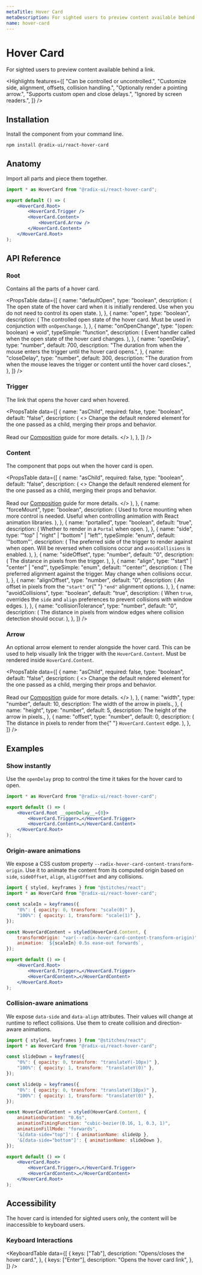```yaml
---
metaTitle: Hover Card
metaDescription: For sighted users to preview content available behind a link.
name: hover-card
---
```


# Hover Card

<Description>
	For sighted users to preview content available behind a link.
</Description>

<Highlights
	features={[
		"Can be controlled or uncontrolled.",
		"Customize side, alignment, offsets, collision handling.",
		"Optionally render a pointing arrow.",
		"Supports custom open and close delays.",
		"Ignored by screen readers.",
	]}
/>

## Installation

Install the component from your command line.

```bash
npm install @radix-ui/react-hover-card
```

## Anatomy

Import all parts and piece them together.

```jsx
import * as HoverCard from "@radix-ui/react-hover-card";

export default () => (
	<HoverCard.Root>
		<HoverCard.Trigger />
		<HoverCard.Content>
			<HoverCard.Arrow />
		</HoverCard.Content>
	</HoverCard.Root>
);
```

## API Reference

### Root

Contains all the parts of a hover card.

<PropsTable
	data={[
		{
			name: "defaultOpen",
			type: "boolean",
			description: (
				<span>
					The open state of the hover card when it is initially rendered. Use
					when you do not need to control its open state.
				</span>
			),
		},
		{
			name: "open",
			type: "boolean",
			description: (
				<span>
					The controlled open state of the hover card. Must be used in
					conjunction with <Code>onOpenChange</Code>.
				</span>
			),
		},
		{
			name: "onOpenChange",
			type: "(open: boolean) => void",
			typeSimple: "function",
			description: (
				<span>
					Event handler called when the open state of the hover card changes.
				</span>
			),
		},
		{
			name: "openDelay",
			type: "number",
			default: 700,
			description:
				"The duration from when the mouse enters the trigger until the hover card opens.",
		},
		{
			name: "closeDelay",
			type: "number",
			default: 300,
			description:
				"The duration from when the mouse leaves the trigger or content until the hover card closes.",
		},
	]}
/>

### Trigger

The link that opens the hover card when hovered.

<PropsTable
	data={[
		{
			name: "asChild",
			required: false,
			type: "boolean",
			default: "false",
			description: (
				<>
					Change the default rendered element for the one passed as a child,
					merging their props and behavior.
					<br />
					<br />
					Read our <a href="../guides/composition">Composition</a> guide for
					more details.
				</>
			),
		},
	]}
/>

### Content

The component that pops out when the hover card is open.

<PropsTable
	data={[
		{
			name: "asChild",
			required: false,
			type: "boolean",
			default: "false",
			description: (
				<>
					Change the default rendered element for the one passed as a child,
					merging their props and behavior.
					<br />
					<br />
					Read our <a href="../guides/composition">Composition</a> guide for
					more details.
				</>
			),
		},
		{
			name: "forceMount",
			type: "boolean",
			description: (
				<span>
					Used to force mounting when more control is needed. Useful when
					controlling animation with React animation libraries.
				</span>
			),
		},
		{
			name: "portalled",
			type: "boolean",
			default: "true",
			description: (
				<span>
					Whether to render in a <Code>Portal</Code> when open.
				</span>
			),
		},
		{
			name: "side",
			type: '"top" | "right" | "bottom" | "left"',
			typeSimple: "enum",
			default: '"bottom"',
			description: (
				<span>
					The preferred side of the trigger to render against when open. Will be
					reversed when collisions occur and <Code>avoidCollisions</Code> is
					enabled.
				</span>
			),
		},
		{
			name: "sideOffset",
			type: "number",
			default: "0",
			description: (
				<span>
					<span>The distance in pixels from the trigger.</span>
				</span>
			),
		},
		{
			name: "align",
			type: '"start" | "center" | "end"',
			typeSimple: "enum",
			default: '"center"',
			description: (
				<span>
					The preferred alignment against the trigger. May change when
					collisions occur.
				</span>
			),
		},
		{
			name: "alignOffset",
			type: "number",
			default: "0",
			description: (
				<span>
					An offset in pixels from the <Code>"start"</Code> or{" "}
					<Code>"end"</Code> alignment options.
				</span>
			),
		},
		{
			name: "avoidCollisions",
			type: "boolean",
			default: "true",
			description: (
				<span>
					When <Code>true</Code>, overrides the <Code>side</Code> and
					<Code>align</Code> preferences to prevent collisions with window
					edges.
				</span>
			),
		},
		{
			name: "collisionTolerance",
			type: "number",
			default: "0",
			description: (
				<span>
					The distance in pixels from window edges where collision detection
					should occur.
				</span>
			),
		},
	]}
/>

### Arrow

An optional arrow element to render alongside the hover card. This can be used to help visually link the trigger with the `HoverCard.Content`. Must be rendered inside `HoverCard.Content`.

<PropsTable
	data={[
		{
			name: "asChild",
			required: false,
			type: "boolean",
			default: "false",
			description: (
				<>
					Change the default rendered element for the one passed as a child,
					merging their props and behavior.
					<br />
					<br />
					Read our <a href="../guides/composition">Composition</a> guide for
					more details.
				</>
			),
		},
		{
			name: "width",
			type: "number",
			default: 10,
			description: <span>The width of the arrow in pixels.</span>,
		},
		{
			name: "height",
			type: "number",
			default: 5,
			description: <span>The height of the arrow in pixels.</span>,
		},
		{
			name: "offset",
			type: "number",
			default: 0,
			description: (
				<span>
					The distance in pixels to render from the{" "}
					<Code>HoverCard.Content</Code> edge.
				</span>
			),
		},
	]}
/>

## Examples

### Show instantly

Use the `openDelay` prop to control the time it takes for the hover card to open.

```jsx line=4
import * as HoverCard from "@radix-ui/react-hover-card";

export default () => (
	<HoverCard.Root __openDelay__={0}>
		<HoverCard.Trigger>…</HoverCard.Trigger>
		<HoverCard.Content>…</HoverCard.Content>
	</HoverCard.Root>
);
```

### Origin-aware animations

We expose a CSS custom property `--radix-hover-card-content-transform-origin`. Use it to animate the content from its computed origin based on `side`, `sideOffset`, `align`, `alignOffset` and any collisions.

```jsx line=4-7,9-12,17
import { styled, keyframes } from "@stitches/react";
import * as HoverCard from "@radix-ui/react-hover-card";

const scaleIn = keyframes({
	"0%": { opacity: 0, transform: "scale(0)" },
	"100%": { opacity: 1, transform: "scale(1)" },
});

const HoverCardContent = styled(HoverCard.Content, {
	transformOrigin: "var(--radix-hover-card-content-transform-origin)",
	animation: `${scaleIn} 0.5s ease-out forwards`,
});

export default () => (
	<HoverCard.Root>
		<HoverCard.Trigger>…</HoverCard.Trigger>
		<HoverCardContent>…</HoverCardContent>
	</HoverCard.Root>
);
```

### Collision-aware animations

We expose `data-side` and `data-align` attributes. Their values will change at runtime to reflect collisions. Use them to create collision and direction-aware animations.

```jsx line=4-7,9-12,14-19,24
import { styled, keyframes } from "@stitches/react";
import * as HoverCard from "@radix-ui/react-hover-card";

const slideDown = keyframes({
	"0%": { opacity: 0, transform: "translateY(-10px)" },
	"100%": { opacity: 1, transform: "translateY(0)" },
});

const slideUp = keyframes({
	"0%": { opacity: 0, transform: "translateY(10px)" },
	"100%": { opacity: 1, transform: "translateY(0)" },
});

const HoverCardContent = styled(HoverCard.Content, {
	animationDuration: "0.6s",
	animationTimingFunction: "cubic-bezier(0.16, 1, 0.3, 1)",
	animationFillMode: "forwards",
	'&[data-side="top"]': { animationName: slideUp },
	'&[data-side="bottom"]': { animationName: slideDown },
});

export default () => (
	<HoverCard.Root>
		<HoverCard.Trigger>…</HoverCard.Trigger>
		<HoverCardContent>…</HoverCardContent>
	</HoverCard.Root>
);
```

## Accessibility

The hover card is intended for sighted users only, the content will be inaccessible to keyboard users.

### Keyboard Interactions

<KeyboardTable
	data={[
		{
			keys: ["Tab"],
			description: "Opens/closes the hover card.",
		},
		{
			keys: ["Enter"],
			description: "Opens the hover card link",
		},
	]}
/>
